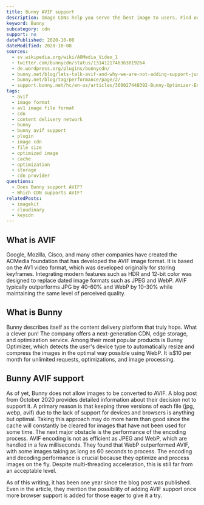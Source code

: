 ```yaml
---
title: Bunny AVIF support
description: Image CDNs help you serve the best image to users. Find out how you can use AVIF images in Bunny.
keyword: Bunny
subcategory: cdn
support: no
datePublished: 2020-10-08
dateModified: 2020-10-08
sources:
  - sv.wikipedia.org/wiki/AOMedia_Video_1
  - twitter.com/bunnycdn/status/1314121746363019264
  - de.wordpress.org/plugins/bunnycdn/
  - bunny.net/blog/lets-talk-avif-and-why-we-are-not-adding-support-just-yet/
  - bunny.net/blog/tag/performance/page/2/
  - support.bunny.net/hc/en-us/articles/360027448392-Bunny-Optimizer-Engine-Documentation
tags:
  - avif
  - image format
  - av1 image file format
  - cdn
  - content delivery network
  - bunny
  - bunny avif support
  - plugin
  - image cdn
  - file size
  - optimized image
  - cache
  - optimization
  - storage
  - cdn provider
questions:
  - Does Bunny support AVIF?
  - Which CDN supports AVIF?
relatedPosts:
  - imagekit
  - cloudinary
  - keycdn
---
```


## What is AVIF

Google, Mozilla, Cisco, and many other companies have created the AOMedia foundation that has developed the AVIF image format. It is based on the AV1 video format, which was developed originally for storing keyframes. Integrating modern features such as HDR and 12-bit color was designed to replace dated image formats such as JPEG and WebP. AVIF typically outperforms JPG by 40-60% and WebP by 10-30% while maintaining the same level of perceived quality.

## What is Bunny

Bunny describes itself as the content delivery platform that truly hops. What a clever pun! The company offers a next-generation CDN, edge storage, and optimization service. Among their most popular products is Bunny Optimizer, which detects the user's device type to automatically resize and compress the images in the optimal way possible using WebP. It is$10 per month for unlimited requests, optimizations, and image processing.

## Bunny AVIF support

As of yet, Bunny does not allow images to be converted to AVIF. A blog post from October 2020 provides detailed information about their decision not to support it.
A primary reason is that keeping three versions of each file (jpg, webp, avif) due to the lack of support for devices and browsers is anything but optimal. Taking this approach may do more harm than good since the cache will constantly be cleared for images that have not been used for some time. The next major obstacle is the performance of the encoding process. AVIF encoding is not as efficient as JPEG and WebP, which are handled in a few milliseconds. They found that WebP outperformed AVIF, with some images taking as long as 60 seconds to process. The encoding and decoding performance is crucial because they optimize and process images on the fly. Despite multi-threading acceleration, this is still far from an acceptable level.

As of this writing, it has been one year since the blog post was published. Even in the article, they mention the possibility of adding AVIF support once more browser support is added for those eager to give it a try.
